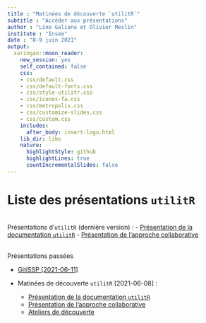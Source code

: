 ```yaml
---
title : "Matinées de découverte `utilitR`"
subtitle : "Accéder aux présentations"
author : "Lino Galiana et Olivier Meslin"
institute : "Insee"
date : "8-9 juin 2021"
output:
  xaringan::moon_reader:
    new_session: yes
    self_contained: false
    css:
    - css/default.css
    - css/default-fonts.css
    - css/style-utilitr.css
    - css/icones-fa.css
    - css/metropolis.css
    - css/customize-slides.css
    - css/custom.css
    includes:
      after_body: insert-logo.html
    lib_dir: libs
    nature:
      highlightStyle: github
      highlightLines: true
      countIncrementalSlides: false
---
```



# Liste des présentations `utilitR`

<br> Présentations d'`utilitR` (dernière version) :
- [Présentation de la documentation `utilitR`](./documentation.html)
- [Présentation de l'approche collaborative](./colaboration.html)

<br> Présentations passées

* [GitiSSP [2021-06-11]](./archives/gitissp.html)


* Matinées de découverte `utilitR` [2021-06-08] :
  * [Présentation de la documentation `utilitR`](./archives/matinees2021/documentation.html)
  * [Présentation de l'approche collaborative](./archives/matinees2021/colaboration.html)
  * [Ateliers de découverte](./ateliers/index.html)

<!---
* [Présentation imports de fichiers plats et de tableurs](./import_fichiers.html) (script uniquement [ici](./import_fichiers.R))
---->

